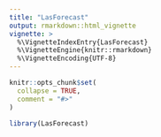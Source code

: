 ```yaml
---
title: "LasForecast"
output: rmarkdown::html_vignette
vignette: >
  %\VignetteIndexEntry{LasForecast}
  %\VignetteEngine{knitr::rmarkdown}
  %\VignetteEncoding{UTF-8}
---
```


```r
knitr::opts_chunk$set(
  collapse = TRUE,
  comment = "#>"
)
```

```r
library(LasForecast)
```
